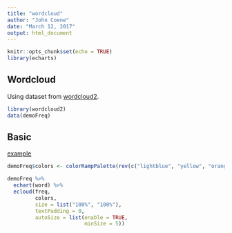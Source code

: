 ```yaml
---
title: "wordcloud"
author: "John Coene"
date: "March 12, 2017"
output: html_document
---
```


```r
knitr::opts_chunk$set(echo = TRUE)
library(echarts)
```

## Wordcloud

Using dataset from [wordcloud2](https://github.com/Lchiffon/wordcloud2).

```r
library(wordcloud2)
data(demoFreq)
```

## Basic

[example](http://echarts.baidu.com/echarts2/doc/example/wordCloud.html#-en)

```r
demoFreq$colors <- colorRampPalette(rev(c("lightblue", "yellow", "orange", "red")))(nrow(demoFreq))

demoFreq %>% 
  echart(word) %>% 
  ecloud(freq, 
         colors,
         size = list("100%", "100%"), 
         textPadding = 0, 
         autoSize = list(enable = TRUE,
                         minSize = 5))
```